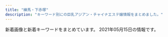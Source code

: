 ```yaml
---
title: "練馬・下赤塚"
description: "キーワード別にの巨乳アジアン・チャイナエステ嬢情報をまとめました。"
---
```


新着画像と新着キーワードをまとめています。
2021年05月15日の情報です。

<DmmAffiliateIns />
<KeywordTable
  shops={
    [
    {
        "station": "\u7df4\u99ac\u99c5\u897f\u53e3",
        "img_links": [
            "https://salasa.tokyo/wp-content/uploads/2020/04/2311121salasa.jpg",
            "https://salasa.tokyo/wp-content/uploads/2021/04/s187alasa.jpg",
            "https://salasa.tokyo/wp-content/uploads/2020/02/1salasa.jpg",
            "https://salasa.tokyo/wp-content/themes/este/img/top-img04.png",
            "https://salasa.tokyo/wp-content/uploads/2021/02/345salasa.jpg",
            "https://salasa.tokyo/wp-content/themes/este/img/tel_footer.png",
            "https://salasa.tokyo/wp-content/themes/este/img/call.png",
            "https://salasa.tokyo/wp-content/themes/este/img/top-img01b.png",
            "https://salasa.tokyo/wp-content/themes/este/img/top-img01a.png",
            "https://salasa.tokyo/wp-content/uploads/2020/02/11salasa.jpg",
            "https://salasa.tokyo/wp-content/themes/este/img/tel_header.png",
            "https://salasa.tokyo/wp-content/themes/este/img/top-img01.png",
            "https://salasa.tokyo/wp-content/uploads/2020/02/8776salasa.jpg",
            "https://salasa.tokyo/wp-content/themes/este/img/4.jpg",
            "https://salasa.tokyo/wp-content/uploads/2020/02/41salasa.jpg",
            "https://salasa.tokyo/wp-content/themes/este/img/top-img05.png",
            "https://salasa.tokyo/wp-content/uploads/2020/02/21salasa.jpg",
            "https://salasa.tokyo/wp-content/themes/este/img/3.jpg",
            "https://salasa.tokyo/wp-content/themes/este/img/2.jpg",
            "https://salasa.tokyo/wp-content/themes/este/img/top-img02.png",
            "https://salasa.tokyo/wp-content/themes/este/img/1.jpg",
            "https://salasa.tokyo/wp-content/themes/este/img/top-img021.png",
            "https://salasa.tokyo/wp-content/uploads/2020/02/32salasa.jpg",
            "https://salasa.tokyo/wp-content/uploads/2020/03/897261salasa.jpg"
        ],
        "keywords": {
            "D": 6,
            "G": 3,
            "C": 13,
            "E": 14
        },
        "name": "\u3064\u307c\u307f",
        "url": "https://salasa.tokyo/"
    },
    {
        "station": "\u7df4\u99ac\u99c5\u5357\u53e3",
        "name": "ROSE",
        "url": "http://www.nerima-rose.com/",
        "keywords": {
            "C": 8
        },
        "img_links": [
            "http://www.nerima-rose.com/images/staff/17/2/nana.png",
            "http://www.nerima-rose.com/images/index-rosa_09.jpg",
            "http://www.nerima-rose.com/images/staff/17/2/ena.jpg",
            "http://www.nerima-rose.com/images/rosa-sys_04.jpg",
            "http://www.nerima-rose.com/images/nav/nav-rec.jpg",
            "http://www.nerima-rose.com/images/images/sys2018_06.jpg",
            "http://www.nerima-rose.com/images/staff/16/kaori2.jpg",
            "http://www.nerima-rose.com/images/index-rosa_04.jpg",
            "http://www.nerima-rose.com/images/aroma/r3.jpg",
            "http://www.nerima-rose.com/images/shop/3/sh1.jpg",
            "http://www.nerima-rose.com/images/rosa-pindao_09.jpg",
            "http://www.nerima-rose.com/images/staff/16/aya2.jpg",
            "http://www.nerima-rose.com/images/shop/4/s1.jpg",
            "http://www.nerima-rose.com/images/sys3.jpg",
            "http://www.nerima-rose.com/images/staff/17/riri.jpg",
            "http://www.nerima-rose.com/images/staff/18/hina.jpg",
            "http://www.nerima-rose.com/images/rosa-pindao_07.jpg",
            "http://www.nerima-rose.com/images/shop/11.jpg",
            "http://www.nerima-rose.com/images/index-rosa_02.jpg",
            "http://www.nerima-rose.com/images/images/sys2018_03.jpg",
            "http://www.nerima-rose.com/cgi-bin/topics/img/16-1.jpg",
            "http://www.nerima-rose.com/images/aroma/r1.jpg",
            "http://www.nerima-rose.com/images/staff/18/ayumi.jpg",
            "http://www.nerima-rose.com/images/rosa-sys_09a.jpg",
            "http://www.nerima-rose.com/images/nav/nav-acc.jpg",
            "http://www.nerima-rose.com/images/shop/h1.jpg",
            "http://www.nerima-rose.com/images/staff/18/misaki.jpg",
            "http://www.nerima-rose.com/images/aroma/r2.jpg"
        ]
    },
    {
        "url": "http://margaret.ests.jp/",
        "name": "\u30de\u30fc\u30ac\u30ec\u30c3\u30c8",
        "station": "\u685c\u53f0\u99c5\u5317\u53e3",
        "keywords": {
            "D": 72,
            "E": 60,
            "86": 24,
            "85": 36,
            "87": 12,
            "88": 24
        },
        "img_links": [
            "http://margaret.ests.jp/images/service3.jpg",
            "http://margaret.ests.jp/images/service4.jpg",
            "http://margaret.ests.jp/images/s_news.jpg",
            "http://margaret.ests.jp/images/service2.jpg",
            "http://margaret.ests.jp/photos/sites/29/2020/04/202004102157462.jpeg",
            "http://margaret.ests.jp/photos/sites/29/2020/05/202005281752578.jpg",
            "http://margaret.ests.jp/photos/sites/29/2020/04/2020040205541033.jpg",
            "http://margaret.ests.jp/images/room2.jpg",
            "http://margaret.ests.jp/photos/sites/29/2021/01/2021011511194654.jpg",
            "http://margaret.ests.jp/images/room4.jpg",
            "http://margaret.ests.jp/photos/sites/29/2020/03/2020032709162529.jpg",
            "http://margaret.ests.jp/photos/sites/29/2020/08/2020080615352994.jpeg",
            "http://margaret.ests.jp/photos/sites/29/2020/04/2020041014190824.jpg",
            "http://margaret.ests.jp/images/s_service.png",
            "http://margaret.ests.jp/photos/sites/29/2020/04/202004081414540.jpg",
            "http://margaret.ests.jp/photos/sites/29/2020/06/202006301829174.jpeg",
            "http://margaret.ests.jp/images/mobile.jpg",
            "http://margaret.ests.jp/images/service1.jpg",
            "http://margaret.ests.jp/images/room3.jpg",
            "http://margaret.ests.jp/images/s_pick.jpg",
            "http://margaret.ests.jp/images/s_staff.png",
            "http://margaret.ests.jp/photos/sites/29/2020/06/2020062814010219.jpeg",
            "http://margaret.ests.jp/images/info.jpg",
            "http://margaret.ests.jp/photos/sites/29/2020/08/2020082222274080.jpeg",
            "http://margaret.ests.jp/images/top.jpg",
            "http://margaret.ests.jp/images/room1.jpg"
        ]
    },
    {
        "keywords": {
            "88": 5,
            "83": 5,
            "85": 10,
            "D": 15
        },
        "img_links": [
            "http://siesta.ests.jp/images/pick.jpg",
            "http://siesta.ests.jp/images/mobile.jpg",
            "http://siesta.ests.jp/photos/sites/39/2021/01/2021011116333493.jpg",
            "http://siesta.ests.jp/images/acc2.jpg",
            "http://siesta.ests.jp/images/info.jpg",
            "http://siesta.ests.jp/images/mobile1.jpg",
            "http://siesta.ests.jp/images/acc3.jpg",
            "http://siesta.ests.jp/images/news.jpg",
            "http://siesta.ests.jp/images/acc1.jpg",
            "http://siesta.ests.jp/images/s-recriut.jpg",
            "http://siesta.ests.jp/photos/sites/39/2021/04/2021040818055925.jpg",
            "http://siesta.ests.jp/images/s-staff.jpg",
            "http://siesta.ests.jp/images/acc4.jpg",
            "http://siesta.ests.jp/photos/sites/39/2021/04/2021042011331872.jpg",
            "http://siesta.ests.jp/images/top.png",
            "http://siesta.ests.jp/photos/sites/39/2021/01/2021011116333298.jpg"
        ],
        "station": "\u5927\u6cc9\u5b66\u5712\u99c5\u5317\u53e3",
        "url": "http://siesta.ests.jp/",
        "name": "\u30b7\u30a8\u30b9\u30bf"
    },
    {
        "station": "\u7df4\u99ac\u99c5\u897f\u53e3",
        "name": "\u5927\u5983",
        "img_links": [
            "http://sh-dafei.work/uploads/190301/1-1Z30116320A41.jpg",
            "http://sh-dafei.work/uploads/181207/1-1Q20G35320X0.png",
            "http://sh-dafei.work/uploads/171031/1-1G0311G344914.jpg",
            "http://sh-dafei.work/uploads/210326/1-210326140613257.jpg",
            "http://sh-dafei.work/uploads/171031/1-1G0311G556445.jpg",
            "http://sh-dafei.work/uploads/210219/1-210219105500300.jpg",
            "http://sh-dafei.work/uploads/181206/1-1Q2061253211D.jpg",
            "http://sh-dafei.work/uploads/190924/1-1Z924151334121.jpg",
            "http://sh-dafei.work/uploads/allimg/180612/1-1P612160305350.jpg",
            "http://sh-dafei.work/uploads/191115/1-191115132040J2.jpg",
            "http://sh-dafei.work/uploads/200117/1-20011G614144B.jpg",
            "http://sh-dafei.work/uploads/200612/1-200612154534W8.jpg",
            "http://sh-dafei.work/templets/default/pc/picture/s_news.png",
            "http://sh-dafei.work/uploads/180612/1-1P6121601061c.jpg",
            "http://sh-dafei.work/uploads/171031/1-1G0311G531445.jpg",
            "http://sh-dafei.work/templets/default/pc/picture/staffs.png",
            "http://sh-dafei.work/uploads/180227/1-1P22G40S5448.jpg",
            "http://sh-dafei.work/uploads/190130/1-1Z130162635508.jpg",
            "http://sh-dafei.work/uploads/201002/1-201002144Z11V.jpg",
            "http://sh-dafei.work/templets/default/pc/picture/s_pick.png",
            "http://sh-dafei.work/uploads/181206/1-1Q2061250494E.jpg",
            "http://sh-dafei.work/templets/default/pc/picture/end1.jpg",
            "http://sh-dafei.work/uploads/190329/1-1Z329151011c7.jpg",
            "http://sh-dafei.work/uploads/190809/1-1ZP9125I01S.jpg",
            "http://sh-dafei.work/templets/default/pc/picture/face.png",
            "http://sh-dafei.work/templets/default/pc/picture/s_staff.png",
            "http://sh-dafei.work/uploads/180612/1-1P612160029349.jpg",
            "http://sh-dafei.work/uploads/171031/1-1G0311G4095M.jpg",
            "http://sh-dafei.work/uploads/181206/1-1Q2061249563O.jpg",
            "http://sh-dafei.work/uploads/181207/1-1Q20G40K63R.jpg",
            "http://sh-dafei.work/uploads/181214/1-1Q214154222511.jpg",
            "http://sh-dafei.work/uploads/171031/1-1G0311G505933.jpg",
            "http://sh-dafei.work/uploads/181206/1-1Q206125154224.jpg",
            "http://sh-dafei.work/uploads/201113/1-20111314213cQ.jpg"
        ],
        "keywords": {},
        "url": "http://sh-dafei.work/"
    },
    {
        "img_links": [
            "http://www.hi-msg.com/dansin/images/p-5.jpg",
            "http://www.hi-msg.com/dansin/images/1.jpg",
            "http://www.hi-msg.com/dansin/images/mobile.jpg",
            "http://www.hi-msg.com/dansin/images/top.jpg",
            "http://www.hi-msg.com/dansin/images/p-2-1.jpg",
            "http://www.hi-msg.com/dansin/images/s_pick.jpg",
            "http://www.hi-msg.com/dansin/images/p-5-1.jpg",
            "http://www.hi-msg.com/dansin/images/p-6.jpg",
            "http://www.hi-msg.com/dansin/images/end1.jpg",
            "http://www.hi-msg.com/dansin/images/nav.jpg",
            "http://www.hi-msg.com/dansin/images/p-8.jpg",
            "http://www.hi-msg.com/dansin/images/p-9.jpg",
            "http://www.hi-msg.com/dansin/images/p-6-1.jpg",
            "http://www.hi-msg.com/dansin/images/s_info.jpg",
            "http://www.hi-msg.com/dansin/images/p-2.jpg",
            "http://www.hi-msg.com/dansin/images/top1.jpg",
            "http://www.hi-msg.com/dansin/images/s_news.jpg",
            "http://www.hi-msg.com/dansin/images/p-7.jpg",
            "http://www.hi-msg.com/dansin/images/p-9-1.jpg",
            "http://www.hi-msg.com/dansin/images/s_face.jpg"
        ],
        "name": "\u6696\u5fc3",
        "station": "\u3068\u304d\u308f\u53f0\u99c5\u5357\u53e3",
        "url": "http://www.hi-msg.com/dansin/",
        "keywords": {}
    },
    {
        "keywords": {},
        "station": "\u4e2d\u6751\u6a4b\u99c5\u5357\u53e3",
        "url": "http://www.es-yas.click/",
        "name": "\u30b9\u30a6\u30a3\u30fc\u30c8",
        "img_links": [
            "http://www.es-yas.click/images/1.jpg",
            "http://www.es-yas.click/images/int2.png",
            "http://www.es-yas.click/images/news.jpg",
            "http://www.es-yas.click/images/tel.jpg",
            "http://www.es-yas.click/images/staff_t.jpg",
            "http://www.es-yas.click/images/sirase.jpg",
            "http://www.es-yas.click/images/3.jpg",
            "http://www.es-yas.click/images/ac1.png",
            "http://www.es-yas.click/img/riri1.jpg",
            "http://www.es-yas.click/images/2.jpg",
            "http://www.es-yas.click/images/mobile.jpg",
            "http://www.es-yas.click/images/s1.png",
            "http://www.es-yas.click/images/info.png",
            "http://www.es-yas.click/img/mari1.jpg",
            "http://www.es-yas.click/images/sys2.png",
            "http://www.es-yas.click/images/int1.png",
            "http://www.es-yas.click/images/interior_t.jpg",
            "http://www.es-yas.click/images/sys1.png",
            "http://www.es-yas.click/images/newface.png",
            "http://www.es-yas.click/images/head.jpg",
            "http://www.es-yas.click/img/sayuri1.jpg"
        ]
    },
    {
        "station": "\u8981\u753a\u99c55\u756a\u51fa\u53e3",
        "img_links": [
            "http://pakira-massage.work/img/nos.jpg",
            "http://pakira-massage.work/i/img/r3.jpg",
            "http://pakira-massage.work/img/st2.jpg",
            "http://pakira-massage.work/i/img/r2.jpg",
            "http://pakira-massage.work/i/img/r4.jpg",
            "http://pakira-massage.work/img/s2.jpg",
            "http://pakira-massage.work/img/head.jpg",
            "http://pakira-massage.work/img/campian.jpg",
            "http://pakira-massage.work/img/sta1.jpg",
            "http://pakira-massage.work/i/img/sta1.jpg",
            "http://pakira-massage.work/i/img/sta2.jpg",
            "http://pakira-massage.work/img/st1.jpg",
            "http://pakira-massage.work/img/mobile-1.png",
            "http://pakira-massage.work/img/sta2.jpg",
            "http://pakira-massage.work/i/img/st1.jpg",
            "http://pakira-massage.work/i/img/r5.jpg",
            "http://pakira-massage.work/i/img/r1.jpg",
            "http://pakira-massage.work/img/s1.jpg",
            "http://pakira-massage.work/i/img/r6.jpg",
            "http://pakira-massage.work/img/botton.jpg"
        ],
        "keywords": {
            "E": 1,
            "85": 2,
            "C": 11,
            "87": 1
        },
        "name": "\u30d1\u30ad\u30e9",
        "url": "http://pakira-massage.work/"
    },
    {
        "station": "\u7df4\u99ac\u99c5\u897f\u53e3",
        "url": "http://ginzaangel.esnavi.work/",
        "img_links": [
            "http://ginzaangel.esnavi.work/2/uploadimg/1615988408.jpeg",
            "http://ginzaangel.esnavi.work/s1.png",
            "http://ginzaangel.esnavi.work/2/uploadimg/1615989115.jpeg",
            "http://ginzaangel.esnavi.work/2/uploadimg/1619341553.jpeg",
            "http://ginzaangel.esnavi.work/sys2.jpg",
            "http://ginzaangel.esnavi.work/2/uploadimg/1595657062.jpeg",
            "http://ginzaangel.esnavi.work/2/uploadimg/1615988934.jpeg",
            "http://ginzaangel.esnavi.work/news.jpg",
            "http://ginzaangel.esnavi.work/head.jpg",
            "http://ginzaangel.esnavi.work/2/uploadimg/1601829474.jpeg",
            "http://ginzaangel.esnavi.work/sys1.jpg",
            "http://ginzaangel.esnavi.work/2/uploadimg/1615989033.jpeg",
            "http://ginzaangel.esnavi.work/staff_t.jpg",
            "http://ginzaangel.esnavi.work/int1.png"
        ],
        "name": "\u7df4\u99ac\u306e\u5929\u4f7f",
        "keywords": {
            "90": 3,
            "89": 1,
            "92": 1,
            "88": 2
        }
    },
    {
        "name": "\u6708\u306e\u604b",
        "station": "\u7df4\u99ac\u99c5\u5317\u53e3",
        "url": "http://moonlove.est-u.com/",
        "keywords": {
            "C": 7
        },
        "img_links": [
            "http://moonlove.est-u.com/staff/sakura.jpg",
            "http://moonlove.est-u.com/staff/hitomi.jpg",
            "http://moonlove.est-u.com/images/index_16.jpg",
            "http://moonlove.est-u.com/images/s3.jpg",
            "http://moonlove.est-u.com/images/index_10.jpg",
            "http://moonlove.est-u.com/staff/nami.jpg",
            "http://moonlove.est-u.com/images/index_17.jpg",
            "http://moonlove.est-u.com/images/index_14.jpg",
            "http://moonlove.est-u.com/images/index_07.jpg",
            "http://moonlove.est-u.com/images/index_08.jpg",
            "http://moonlove.est-u.com/staff/kaori.jpg",
            "http://moonlove.est-u.com/images/s5.jpg",
            "http://moonlove.est-u.com/images/index2_06.jpg",
            "http://moonlove.est-u.com/images/index1_06.jpg",
            "http://moonlove.est-u.com/images/index_13.jpg",
            "http://moonlove.est-u.com/images/staff_09.jpg",
            "http://moonlove.est-u.com/staff/ayumi.jpg",
            "http://moonlove.est-u.com/images/s6.jpg",
            "http://moonlove.est-u.com/images/icon_000.jpg",
            "http://moonlove.est-u.com/images/index_04.jpg",
            "http://moonlove.est-u.com/images/index_12.jpg",
            "http://moonlove.est-u.com/images/index_02.jpg",
            "http://moonlove.est-u.com/images/index_19.jpg",
            "http://moonlove.est-u.com/images/index3_06.jpg",
            "http://moonlove.est-u.com/images/index_15.jpg",
            "http://moonlove.est-u.com/images/s1.jpg",
            "http://moonlove.est-u.com/staff/miki.jpg",
            "http://moonlove.est-u.com/images/index_05.jpg",
            "http://moonlove.est-u.com/images/s8.jpg",
            "http://moonlove.est-u.com/images/s4.jpg"
        ]
    },
    {
        "url": "http://evergrace.tyo.cm/",
        "name": "\u30b8\u30e3\u30b9\u30df\u30f3",
        "img_links": [],
        "station": "\u6210\u5897\u99c5",
        "keywords": {}
    },
    {
        "name": "Smile -\u30b9\u30de\u30a4\u30eb-",
        "station": "\u7df4\u99ac\u99c5\u897f\u53e3",
        "url": "http://www.smile.mensest.com/",
        "keywords": {
            "87": 2,
            "85": 2,
            "C": 16,
            "D": 4,
            "88": 4
        },
        "img_links": [
            "http://www.smile.mensest.com/files/002.jpg",
            "http://www.smile.mensest.com/img/goback.jpg",
            "http://www.smile.mensest.com/img/ttl_news.png",
            "http://www.smile.mensest.com/img/pickup.jpg",
            "http://www.smile.mensest.com/files/003.jpg",
            "http://www.smile.mensest.com/files/001.jpg",
            "http://www.smile.mensest.com/img/header02.png",
            "http://www.smile.mensest.com/files/004.jpg",
            "http://www.smile.mensest.com/img/btn_blog.png",
            "http://www.smile.mensest.com/img/btn_side_mobile.jpg",
            "http://www.smile.mensest.com/img/ttl_info.png"
        ]
    },
    {
        "keywords": {
            "86": 1,
            "G": 1,
            "81": 1,
            "D": 2,
            "80": 1,
            "91": 3,
            "93": 1,
            "88": 1,
            "84": 1,
            "C": 4,
            "83": 2,
            "F": 4,
            "95": 1
        },
        "name": "\u30e9\u30b1\u30b7\u30b9\u5927\u6cc9\u5b66\u5712",
        "img_links": [
            "http://lachesis.este88.com/gals/yuno2.jpg",
            "https://lachesis.este88.com/gals/minami1.jpg",
            "http://lachesis.este88.com/gals/aoi1.jpg",
            "http://lachesis.este88.com/gals/miho2.jpg",
            "http://lachesis.este88.com/gals/narumi2.jpg",
            "https://lachesis.este88.com/gals/mao1.jpg",
            "http://lachesis.este88.com/gals/tumugi3.jpg",
            "http://lachesis.este88.com/gals/mao1.jpg",
            "http://lachesis.este88.com/gals/minami1.jpg",
            "http://lachesis.este88.com/gals/mao2.jpg",
            "https://lachesis.este88.com/gals/yuno1.jpg",
            "http://lachesis.este88.com/gals/itika3.jpg",
            "http://lachesis.este88.com/gals/yuno3.jpg",
            "https://lachesis.este88.com/gals/itika1.jpg",
            "https://lachesis.este88.com/gals/narumi1.jpg",
            "https://lachesis.este88.com/images/sysh3bar.png",
            "http://lachesis.este88.com/gals/miku1.jpg",
            "http://lachesis.este88.com/images/bg_header.jpg",
            "http://lachesis.este88.com/gals/rinnka4.jpg",
            "https://lachesis.este88.com/gals/aoi1.jpg",
            "http://lachesis.este88.com/gals/aoi3.jpg",
            "http://momipara.jp/img/link/momi234.jpg",
            "https://lachesis.este88.com/gals/nozomi1.jpg",
            "http://lachesis.este88.com/gals/miku2.jpg",
            "http://lachesis.este88.com/images/line.jpg",
            "http://lachesis.este88.com/gals/nozomi4.jpg",
            "http://lachesis.este88.com/gals/rinnka1.jpg",
            "http://lachesis.este88.com/gals/rinnka2.jpg",
            "http://lachesis.este88.com/gals/itika2.jpg",
            "https://lachesis.este88.com/images/bg_header3.jpg",
            "https://lachesis.este88.com/gals/tumugi1.jpg",
            "https://lachesis.este88.com/gals/maria1.jpg",
            "https://lachesis.este88.com/images/bg_header.jpg",
            "http://lachesis.este88.com/gals/nozomi1.jpg",
            "http://lachesis.este88.com/images/info5.jpg",
            "http://lachesis.este88.com/gals/miku3.jpg",
            "https://lachesis.este88.com/gals/miho1.jpg",
            "https://lachesis.este88.com/images/info5.jpg",
            "http://lachesis.este88.com/gals/tumugi1.jpg",
            "http://lachesis.este88.com/gals/itika1.jpg",
            "http://lachesis.este88.com/gals/minami2.jpg",
            "http://lachesis.este88.com/gals/miho1.jpg",
            "https://lachesis.este88.com/gals/rinnka1.jpg",
            "http://lachesis.este88.com/gals/tumugi2.jpg",
            "http://lachesis.este88.com/gals/aoi2.jpg",
            "http://lachesis.este88.com/gals/narumi4.jpg",
            "https://lachesis.este88.com/gals/miku1.jpg",
            "http://lachesis.este88.com/gals/miho3.jpg",
            "http://lachesis.este88.com/gals/maria1.jpg",
            "http://lachesis.este88.com/gals/nozomi2.jpg",
            "http://lachesis.este88.com/gals/rinnka3.jpg",
            "http://lachesis.este88.com/images/bg_header3.jpg",
            "http://lachesis.este88.com/gals/yuno1.jpg",
            "http://lachesis.este88.com/gals/narumi1.jpg",
            "http://lachesis.este88.com/images/sysh3bar.png",
            "https://lachesis.este88.com/images/line.jpg",
            "http://lachesis.este88.com/gals/narumi3.jpg",
            "http://lachesis.este88.com/gals/nozomi3.jpg"
        ],
        "station": "\u5927\u6cc9\u5b66\u5712\u99c5",
        "url": "http://lachesis.este88.com/"
    },
    {
        "keywords": {
            "E": 1,
            "D": 2
        },
        "name": "\u59eb\u306e\u3086\u3073\u3055\u304d",
        "url": "http://nymphe-est.biz/",
        "img_links": [
            "http://nymphe-est.biz/images/m4.png",
            "http://nymphe-est.biz/images/m1.png",
            "http://nymphe-est.biz/images/stat.jpg",
            "http://nymphe-est.biz/images/stal.jpg",
            "http://nymphe-est.biz/images/m2.png",
            "http://nymphe-est.biz/images/m5.png",
            "http://nymphe-est.biz/images/no.png",
            "http://nymphe-est.biz/images/top.png",
            "http://nymphe-est.biz/images/m3.png",
            "http://nymphe-est.biz/images/m6.png",
            "http://nymphe-est.biz/images/tit6.jpg",
            "http://nymphe-est.biz/images/spt.png",
            "http://nymphe-est.biz/images/tit3.jpg",
            "http://nymphe-est.biz/images/tit2.jpg",
            "http://nymphe-est.biz/images/accl.jpg",
            "http://nymphe-est.biz/images/bul.jpg",
            "http://nymphe-est.biz/images/tm.jpg",
            "http://nymphe-est.biz/images/bur.jpg",
            "http://nymphe-est.biz/images/tit4.jpg",
            "http://nymphe-est.biz/images/cg02.jpg",
            "http://nymphe-est.biz/images/cg01.jpg",
            "http://nymphe-est.biz/images/tit5.jpg",
            "http://nymphe-est.biz/images/cg03.jpg",
            "http://nymphe-est.biz/images/fla.jpg"
        ],
        "station": "\u6771\u6b66\u7df4\u99ac\u99c5\u5317\u53e3"
    },
    {
        "station": "\u6c5f\u53e4\u7530\u99c5\u5357\u53e3",
        "url": "http://rose.este.work/",
        "keywords": {},
        "name": "\u512a\u30fb\u7f8e",
        "img_links": [
            "http://rose.este.work/index-25.htm.jpg",
            "http://rose.este.work/r3.jpg",
            "http://rose.este.work/r1.jpg",
            "http://rose.este.work/totop.png",
            "http://rose.este.work/sys1.png",
            "http://rose.este.work/index-26.htm.jpg",
            "http://rose.este.work/r5.jpg",
            "http://rose.este.work/re.jpg",
            "http://rose.este.work/index-24.htm.jpg",
            "http://rose.este.work/resize_250.png",
            "http://rose.este.work/index-1.htm.jpg",
            "http://rose.este.work/resize_1500-450.jpg",
            "http://rose.este.work/r4.jpg",
            "http://rose.este.work/unnamed.png"
        ]
    },
    {
        "url": "http://anzu.abnavi.info/",
        "keywords": {},
        "img_links": [],
        "name": "\u59eb",
        "station": "\u6210\u5897\u99c5"
    },
    {
        "station": "\u4e2d\u6751\u6a4b\u99c5",
        "keywords": {
            "C": 13
        },
        "img_links": [
            "http://www.e-rakuraku.info/images/s1.png",
            "http://www.e-rakuraku.info/images/tite-staff.png",
            "http://www.e-rakuraku.info/images/tel.png",
            "http://www.e-rakuraku.info/images/huiyuan.png",
            "http://www.e-rakuraku.info/images/nei_03.jpg",
            "http://www.e-rakuraku.info/images/s2.png",
            "http://www.e-rakuraku.info/images/g1.jpg",
            "http://www.e-rakuraku.info/images/newt.png",
            "http://www.e-rakuraku.info/images/mobile.png",
            "http://www.e-rakuraku.info/images/g4.jpg",
            "http://www.e-rakuraku.info/images/sr.png",
            "http://www.e-rakuraku.info/images/top.jpg",
            "http://www.e-rakuraku.info/images/g5.jpg",
            "http://www.e-rakuraku.info/images/g2.jpg",
            "http://www.e-rakuraku.info/images/g0.jpg",
            "http://www.e-rakuraku.info/images/g3.jpg",
            "http://www.e-rakuraku.info/images/tite-gallery.png",
            "http://www.e-rakuraku.info/images/newfacet.png"
        ],
        "name": "\u697d\u697d",
        "url": "http://www.e-rakuraku.info/"
    },
    {
        "url": "http://c-sakura.work/",
        "station": "\u4e0b\u8d64\u585a\u99c5\u5317\u53e3",
        "img_links": [
            "http://c-sakura.work/images/1.jpg",
            "http://c-sakura.work/img/ami1.jpg",
            "http://c-sakura.work/images/int1.png",
            "http://c-sakura.work/images/staff_t.jpg",
            "http://c-sakura.work/img/yuri1.jpg",
            "http://c-sakura.work/images/mobile.jpg",
            "http://c-sakura.work/images/sisu.png",
            "http://c-sakura.work/images/interior_t.jpg",
            "http://c-sakura.work/images/tel.jpg",
            "http://c-sakura.work/images/3.jpg",
            "http://c-sakura.work/images/news.png",
            "http://c-sakura.work/images/info.png",
            "http://c-sakura.work/images/2.jpg",
            "http://c-sakura.work/images/head.jpg",
            "http://c-sakura.work/images/int2.png",
            "http://c-sakura.work/img/yuyu1.jpg",
            "http://c-sakura.work/images/sys1.png"
        ],
        "name": "\u9577\u4e45*\u3061\u3087\u3046\u304d\u3085\u3046",
        "keywords": {}
    },
    {
        "name": "\u61a9",
        "station": "\u5927\u5c71\u99c5\u5357\u53e3",
        "img_links": [
            "http://c-ikoi.work/images/sys3.png",
            "http://c-ikoi.work/images/interior_t.jpg",
            "http://c-ikoi.work/images/head.jpg",
            "http://c-ikoi.work/images/staff_t.jpg",
            "http://c-ikoi.work/images/int2.png",
            "http://c-ikoi.work/images/sys2.jpg",
            "http://c-ikoi.work/images/mobile.jpg",
            "http://c-ikoi.work/images/4.jpg",
            "http://c-ikoi.work/images/1.jpg",
            "http://c-ikoi.work/images/int3.png",
            "http://c-ikoi.work/images/line.png",
            "http://c-ikoi.work/images/concept.jpg",
            "http://c-ikoi.work/img/rina1.jpg",
            "http://c-ikoi.work/img/moe1.jpg",
            "http://c-ikoi.work/images/rec1.png",
            "http://c-ikoi.work/images/3.jpg",
            "http://c-ikoi.work/img/aoi1.jpg",
            "http://c-ikoi.work/images/news.jpg",
            "http://c-ikoi.work/images/2.jpg",
            "http://c-ikoi.work/images/int1.png",
            "http://c-ikoi.work/images/sys1.jpg",
            "http://c-ikoi.work/images/rec2.png",
            "http://c-ikoi.work/img/yuki1.jpg",
            "http://c-ikoi.work/images/tel.jpg"
        ],
        "keywords": {},
        "url": "http://c-ikoi.work/"
    },
    {
        "station": "\u7df4\u99ac\u99c5\u897f\u53e3",
        "name": "\u30dd\u30f3\u30d5\u30fc",
        "keywords": {
            "E": 2,
            "F": 2,
            "84": 1,
            "C": 22,
            "86": 1,
            "87": 5,
            "88": 4,
            "89": 1,
            "85": 2,
            "D": 9
        },
        "img_links": [
            "http://ponfu-massage.work/img/s30.jpg",
            "http://ponfu-massage.work/img/st42.jpg",
            "http://ponfu-massage.work/img/sta41.jpg",
            "http://ponfu-massage.work/img/sta45.jpg",
            "http://ponfu-massage.work/img/s46.jpg",
            "http://ponfu-massage.work/img/acc9.jpg",
            "http://ponfu-massage.work/img/st28.jpg",
            "http://ponfu-massage.work/img/st41.jpg",
            "http://ponfu-massage.work/img/sta42.jpg",
            "http://ponfu-massage.work/img/campian.jpg",
            "http://ponfu-massage.work/img/acc7.jpg",
            "http://ponfu-massage.work/i/img/sta47.jpg",
            "http://ponfu-massage.work/i/img/r1.jpg",
            "http://ponfu-massage.work/img/sta35.jpg",
            "http://ponfu-massage.work/img/st30.jpg",
            "http://ponfu-massage.work/img/st38.jpg",
            "http://ponfu-massage.work/img/botton.jpg",
            "http://ponfu-massage.work/i/img/sta46.jpg",
            "http://ponfu-massage.work/img/st39.jpg",
            "http://ponfu-massage.work/i/img/sta41.jpg",
            "http://ponfu-massage.work/img/st46.jpg",
            "http://ponfu-massage.work/img/sta30.jpg",
            "http://ponfu-massage.work/img/st18.jpg",
            "http://ponfu-massage.work/i/img/sta42.jpg",
            "http://ponfu-massage.work/img/acc5.jpg",
            "http://ponfu-massage.work/i/img/r3.jpg",
            "http://ponfu-massage.work/img/s47.jpg",
            "http://ponfu-massage.work/img/st44.jpg",
            "http://ponfu-massage.work/img/acc1.jpg",
            "http://ponfu-massage.work/img/s38.jpg",
            "http://ponfu-massage.work/img/acc4.jpg",
            "http://ponfu-massage.work/img/sta43.jpg",
            "http://ponfu-massage.work/i/img/sta28.jpg",
            "http://ponfu-massage.work/i/img/r4.jpg",
            "http://ponfu-massage.work/img/sta44.jpg",
            "http://ponfu-massage.work/img/sta38.jpg",
            "http://ponfu-massage.work/i/img/sta43.jpg",
            "http://ponfu-massage.work/i/img/sta38.jpg",
            "http://ponfu-massage.work/img/st47.jpg",
            "http://ponfu-massage.work/img/sta46.jpg",
            "http://ponfu-massage.work/img/sta39.jpg",
            "http://ponfu-massage.work/img/s42.jpg",
            "http://ponfu-massage.work/i/img/sta30.jpg",
            "http://ponfu-massage.work/img/sta28.jpg",
            "http://ponfu-massage.work/img/acc6.jpg",
            "http://ponfu-massage.work/img/s43.jpg",
            "http://ponfu-massage.work/img/st43.jpg",
            "http://ponfu-massage.work/img/acc3.jpg",
            "http://ponfu-massage.work/img/s39.jpg",
            "http://ponfu-massage.work/i/img/sta24.jpg",
            "http://ponfu-massage.work/img/acc8.jpg",
            "http://ponfu-massage.work/img/s45.jpg",
            "http://ponfu-massage.work/img/sta47.jpg",
            "http://ponfu-massage.work/img/s41.jpg",
            "http://ponfu-massage.work/i/img/sta39.jpg",
            "http://ponfu-massage.work/img/acc10.jpg",
            "http://ponfu-massage.work/img/acc2.jpg",
            "http://ponfu-massage.work/i/img/sta45.jpg",
            "http://ponfu-massage.work/i/img/r2.jpg",
            "http://ponfu-massage.work/img/st35.jpg",
            "http://ponfu-massage.work/i/img/sta44.jpg",
            "http://ponfu-massage.work/img/st45.jpg",
            "http://ponfu-massage.work/i/img/st45.jpg",
            "http://ponfu-massage.work/img/s44.jpg"
        ],
        "url": "http://ponfu-massage.work/"
    },
    {
        "station": "\u7df4\u99ac\u99c5\u897f\u53e3",
        "name": "\u30ad\u30e9\u30ad\u30e9",
        "url": "http://binrou.net/",
        "keywords": {
            "89": 1,
            "86": 4,
            "F": 1,
            "87": 4,
            "D": 2,
            "88": 1,
            "E": 6,
            "C": 17
        },
        "img_links": [
            "http://binrou.net/i/img/r2.jpg",
            "http://binrou.net/img/st117.jpg",
            "http://binrou.net/img/botton.jpg",
            "http://binrou.net/img/sta112.jpg",
            "http://binrou.net/img/sta117.jpg",
            "http://binrou.net/img/sta115.jpg",
            "http://binrou.net/img/st115.jpg",
            "http://binrou.net/i/img/sta98.jpg",
            "http://binrou.net/img/mo.png",
            "http://binrou.net/i/img/sta116.jpg",
            "http://binrou.net/img/s112.jpg",
            "http://binrou.net/i/img/sta114.jpg",
            "http://binrou.net/img/s114.jpg",
            "http://binrou.net/img/sta118.jpg",
            "http://binrou.net/img/st116.jpg",
            "http://binrou.net/i/img/sta108.jpg",
            "http://binrou.net/i/img/sta109.jpg",
            "http://binrou.net/i/img/sta105.jpg",
            "http://binrou.net/i/img/sta89.jpg",
            "http://binrou.net/i/img/r4.jpg",
            "http://binrou.net/img/s119.jpg",
            "http://binrou.net/i/img/sta88.jpg",
            "http://binrou.net/img/sta111.jpg",
            "http://binrou.net/img/s117.jpg",
            "http://binrou.net/img/s115.jpg",
            "http://binrou.net/img/st118.jpg",
            "http://binrou.net/img/st111.jpg",
            "http://binrou.net/i/img/sta80.jpg",
            "http://binrou.net/img/st119.jpg",
            "http://binrou.net/img/acc.jpg",
            "http://binrou.net/i/img/sta118.jpg",
            "http://binrou.net/i/img/sta117.jpg",
            "http://binrou.net/img/st109.jpg",
            "http://binrou.net/img/sta119.jpg",
            "http://binrou.net/img/pickup20.jpg",
            "http://binrou.net/i/img/sta92.jpg",
            "http://binrou.net/img/sta116.jpg",
            "http://binrou.net/img/s118.jpg",
            "http://binrou.net/img/st114.jpg",
            "http://binrou.net/i/img/sta119.jpg",
            "http://binrou.net/img/sta114.jpg",
            "http://binrou.net/i/img/sta112.jpg",
            "http://binrou.net/img/s111.jpg",
            "http://binrou.net/i/img/sta111.jpg",
            "http://binrou.net/i/img/sta94.jpg",
            "http://binrou.net/i/img/r1.jpg",
            "http://binrou.net/i/img/sta115.jpg",
            "http://binrou.net/img/sta109.jpg",
            "http://binrou.net/i/img/sta104.jpg",
            "http://binrou.net/i/img/r3.jpg",
            "http://binrou.net/img/fla.jpg",
            "http://binrou.net/i/img/acc.jpg",
            "http://binrou.net/img/s116.jpg",
            "http://binrou.net/i/img/sta97.jpg",
            "http://binrou.net/i/img/sta100.jpg",
            "http://binrou.net/img/st112.jpg",
            "http://binrou.net/i/img/st118.jpg"
        ]
    },
    {
        "name": "\u30aa\u30a2\u30b7\u30b9",
        "keywords": {},
        "url": "http://oasis.akasuri.xyz/",
        "img_links": [
            "http://oasis.akasuri.xyz/images/bar-staff.png",
            "http://oasis.akasuri.xyz/images/bar-photo.png",
            "http://oasis.akasuri.xyz/staff/s1.jpg",
            "http://oasis.akasuri.xyz/images/c-staff.png",
            "http://oasis.akasuri.xyz/staff/s3.jpg",
            "http://oasis.akasuri.xyz/images/b-tel.png",
            "http://oasis.akasuri.xyz/images/fotter.png",
            "http://oasis.akasuri.xyz/images/c-top.png",
            "http://oasis.akasuri.xyz/images/c-photo.png",
            "http://oasis.akasuri.xyz/staff/s2.jpg"
        ],
        "station": "\u6210\u5897\u99c5\u5357\u53e3"
    },
    {
        "keywords": {},
        "url": "https://1270791003.wixsite.com/mysite/",
        "name": "\u697d\u3005",
        "station": "\u65b0\u685c\u53f0\u99c51\u756a\u51fa\u53e3",
        "img_links": [
            "https://static.wixstatic.com/media/56292f_4d626237c2cd4806b0251dae4554758e.jpg",
            "https://static.wixstatic.com/media/56292f_3dc196c69ac04338b46a28f7dc0f4df2.jpg",
            "https://static.wixstatic.com/media/73ea4e_73ca4971bac34776a53c8b09526abe0d~mv2.jpg",
            "https://static.wixstatic.com/media/73ea4e_4f276738c0354f93b87840e2d55be62b~mv2.png"
        ]
    },
    {
        "station": "\u7df4\u99ac\u99c5\u5357\u53e3",
        "url": "http://himawari.est-u.com/",
        "keywords": {
            "C": 7
        },
        "name": "\u3072\u307e\u308f\u308a",
        "img_links": [
            "http://himawari.est-u.com/staff/risa.jpg",
            "http://himawari.est-u.com/staff/yuki.jpg",
            "http://himawari.est-u.com/images/index_04.jpg",
            "http://himawari.est-u.com/staff/sakura.jpg",
            "http://himawari.est-u.com/images/down.jpg",
            "http://himawari.est-u.com/images/a2.jpg",
            "http://himawari.est-u.com/staff/umi.jpg",
            "http://himawari.est-u.com/staff/emi.jpg",
            "http://himawari.est-u.com/staff/asuka.jpg",
            "http://himawari.est-u.com/images/index_10.jpg",
            "http://himawari.est-u.com/images/index_08.jpg",
            "http://himawari.est-u.com/staff/nami.jpg",
            "http://himawari.est-u.com/images/therpist.jpg",
            "http://himawari.est-u.com/staff/yumi.jpg",
            "http://himawari.est-u.com/staff/izumi.jpg",
            "http://himawari.est-u.com/images/index_02.jpg",
            "http://himawari.est-u.com/images/index2_08.jpg",
            "http://himawari.est-u.com/images/a1.jpg"
        ]
    },
    {
        "url": "http://www.relaxes.info/",
        "name": "\u8776",
        "station": "\u4e0a\u677f\u6a4b\u99c5\u5317\u53e3",
        "keywords": {},
        "img_links": [
            "http://www.relaxes.info/up/uploads/20210313172020j.jpg",
            "http://www.relaxes.info/images/price.jpg",
            "http://www.relaxes.info/images/s1.png",
            "http://www.relaxes.info/images/header_bg.png",
            "http://www.relaxes.info/images/rec.png",
            "http://www.relaxes.info/images/ttl_price.png",
            "http://www.relaxes.info/images/ttl_staff.png",
            "http://www.relaxes.info/up/uploads/20180315212810me.jpg",
            "http://www.relaxes.info/images/ttl_qj.png",
            "http://www.relaxes.info/up/uploads/2017071800271212.jpg",
            "http://www.relaxes.info/images/t1.png",
            "http://www.relaxes.info/images/t2.png",
            "http://www.relaxes.info/images/info.jpg"
        ]
    },
    {
        "station": "\u77f3\u795e\u4e95\u516c\u5712\u99c5\u5357\u53e3",
        "name": "AROMA PLAZA \u30a2\u30ed\u30de\u30d7\u30e9\u30b6",
        "url": "http://aroma-p.info/",
        "img_links": [],
        "keywords": {}
    },
    {
        "keywords": {
            "86": 1,
            "E": 1,
            "90": 3,
            "D": 3,
            "89": 1,
            "C": 2,
            "92": 1
        },
        "url": "http://aclass.estheya.com/",
        "img_links": [
            "http://aclass.estheya.com/css/staff/staff002.jpg",
            "http://aclass.estheya.com/css/right.jpg",
            "http://aclass.estheya.com/css/staff/staff006.jpg",
            "http://aclass.estheya.com/css/cam01.jpg",
            "http://aclass.estheya.com/css/m-head02.jpg",
            "http://aclass.estheya.com/css/staff/staff001-b.jpg",
            "http://aclass.estheya.com/css/staff/staff001.jpg",
            "http://aclass.estheya.com/css/left.jpg",
            "http://aclass.estheya.com/css/staff/staff0003.jpg",
            "http://aclass.estheya.com/css/m-top004.jpg",
            "http://aclass.estheya.com/css/staff/staff005.jpg",
            "http://aclass.estheya.com/images/call.png",
            "http://aclass.estheya.com/css/staff/staff0004.jpg",
            "http://aclass.estheya.com/css/m-head04.jpg"
        ],
        "station": "\u7df4\u99ac\u99c5",
        "name": "A-CLASS\uff5e\u30a8\u30fc\u30af\u30e9\u30b9\uff5e"
    },
    {
        "keywords": {},
        "img_links": [
            "http://www.es-kou.link/images/2.jpg",
            "http://www.es-kou.link/images/s1.png",
            "http://www.es-kou.link/images/news.jpg",
            "http://www.es-kou.link/img/nana1.jpg",
            "http://www.es-kou.link/images/int2.png",
            "http://www.es-kou.link/images/sys2.jpg",
            "http://www.es-kou.link/images/1.jpg",
            "http://www.es-kou.link/images/staff_t.jpg",
            "http://www.es-kou.link/images/mobile.jpg",
            "http://www.es-kou.link/images/b1.jpg",
            "http://www.es-kou.link/images/interior_t.jpg",
            "http://www.es-kou.link/images/b2.jpg",
            "http://www.es-kou.link/images/sys3.png",
            "http://www.es-kou.link/img/satomi1.jpg",
            "http://www.es-kou.link/images/head.jpg",
            "http://www.es-kou.link/images/sys1.jpg",
            "http://www.es-kou.link/images/3.jpg",
            "http://www.es-kou.link/img/mimi1.jpg",
            "http://www.es-kou.link/images/int1.png",
            "http://www.es-kou.link/images/info.png"
        ],
        "station": "\u4e0b\u8d64\u585a\u99c5\u5317\u53e3",
        "url": "http://www.es-kou.link/",
        "name": "\u7d05\u6708"
    },
    {
        "url": "http://es-nerima.biz/",
        "keywords": {},
        "name": "\u3046\u3089\u3089",
        "img_links": [
            "http://es-nerima.biz/wp-content/themes/template-salon2/images/gallery-ttl.png",
            "http://es-nerima.biz/wp-content/uploads/2016/10/mika.jpg",
            "http://es-nerima.biz/wp-content/uploads/2016/10/gallery7.jpg",
            "http://es-nerima.biz/wp-content/uploads/2016/10/g5-250x330.jpg",
            "http://es-nerima.biz/wp-content/themes/template-salon2/images/pickup-frame.png",
            "http://es-nerima.biz/wp-content/themes/template-salon2/images/massage-de_88_31.jpg",
            "http://es-nerima.biz/wp-content/uploads/2016/10/g1-250x330.jpg",
            "http://es-nerima.biz/wp-content/uploads/2016/10/girl-1.jpg",
            "http://es-nerima.biz/wp-content/uploads/2016/10/gallery2.jpg",
            "http://es-nerima.biz/wp-content/themes/template-salon2/images/camp-bnr.jpg",
            "http://es-nerima.biz/wp-content/uploads/2016/10/gallery3.jpg",
            "http://es-nerima.biz/wp-content/uploads/2016/10/gallery8.jpg",
            "http://es-nerima.biz/wp-content/uploads/2016/10/g6-250x330.jpg",
            "http://es-nerima.biz/wp-content/themes/template-salon2/images/gallery3.jpg",
            "http://es-nerima.biz/wp-content/themes/template-salon2/images/gallery4.jpg",
            "http://es-nerima.biz/wp-content/uploads/2016/10/g3-250x330.jpg",
            "http://es-nerima.biz/wp-content/uploads/2016/10/gallery8-600x600.jpg",
            "http://es-nerima.biz/wp-content/themes/template-salon2/images/newface-ttl.png",
            "http://es-nerima.biz/wp-content/uploads/2016/10/eri.jpg",
            "http://es-nerima.biz/wp-content/uploads/2016/10/girl-1-250x330.jpg",
            "http://es-nerima.biz/wp-content/themes/template-salon2/images/gallery2.jpg",
            "http://es-nerima.biz/wp-content/uploads/2016/10/eri-250x330.jpg",
            "http://es-nerima.biz/wp-content/themes/template-salon2/images/magazine.jpg",
            "http://es-nerima.biz/wp-content/uploads/2016/10/gallery5.jpg",
            "http://es-nerima.biz/wp-content/uploads/2016/10/g4-250x330.jpg",
            "http://es-nerima.biz/wp-content/uploads/2016/10/camp-bnr.jpg",
            "http://cdn.dino-es.com/images/logo/88x31DinoEs.png",
            "http://es-nerima.biz/wp-content/uploads/2016/10/gallery6.jpg",
            "http://es-nerima.biz/wp-content/uploads/2016/10/mika-250x330.jpg",
            "http://es-nerima.biz/wp-content/uploads/2016/10/gallery1.jpg",
            "http://es-nerima.biz/wp-content/themes/template-salon2/images/tel.png",
            "http://es-nerima.biz/wp-content/uploads/2016/10/g3.jpg",
            "http://es-nerima.biz/wp-content/themes/template-salon2/images/news-ttl.png",
            "http://es-nerima.biz/wp-content/uploads/2016/10/g5.jpg",
            "http://es-nerima.biz/wp-content/themes/template-salon2/images/pickup-ttl.png",
            "http://es-nerima.biz/wp-content/themes/template-salon2/images/gallery1.jpg",
            "http://es-nerima.biz/wp-content/themes/template-salon2/images/slider1.jpg",
            "http://es-nerima.biz/wp-content/uploads/2016/10/g6.jpg"
        ],
        "station": "\u7df4\u99ac\u99c5\u5317\u53e3"
    },
    {
        "img_links": [],
        "name": "\u6e29\u30fb\u306c\u304f\u3082\u308a",
        "keywords": {},
        "url": "http://tenpo2.iest.info/",
        "station": "\u4e0a\u677f\u6a4b\u99c5\u5317\u53e3"
    }
]
}
/>
<DmmAffiliateScript />
